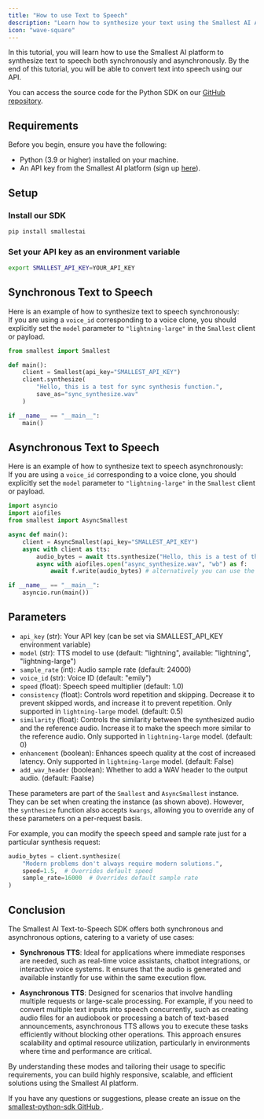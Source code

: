 ```yaml
---
title: "How to use Text to Speech"
description: "Learn how to synthesize your text using the Smallest AI API."
icon: "wave-square"
---
```


In this tutorial, you will learn how to use the Smallest AI platform to synthesize text to speech both synchronously and asynchronously. By the end of this tutorial, you will be able to convert text into speech using our API.  

You can access the source code for the Python SDK on our [GitHub repository](https://github.com/smallest-inc/smallest-python-sdk).  

## Requirements

Before you begin, ensure you have the following:

- Python (3.9 or higher) installed on your machine.
- An API key from the Smallest AI platform (sign up [here](https://waves.smallest.ai)).  

## Setup  

### Install our SDK
```bash
pip install smallestai
``` 

### Set your API key as an environment variable
```bash
export SMALLEST_API_KEY=YOUR_API_KEY
```  

## Synchronous Text to Speech

Here is an example of how to synthesize text to speech synchronously:  
<Note>
If you are using a `voice_id` corresponding to a voice clone, you should explicitly set the `model` parameter to `"lightning-large"` in the `Smallest` client or payload.
</Note>
<CodeGroup>
```python python
from smallest import Smallest

def main():
    client = Smallest(api_key="SMALLEST_API_KEY")
    client.synthesize(
        "Hello, this is a test for sync synthesis function.",
        save_as="sync_synthesize.wav"
    )

if __name__ == "__main__":
    main()
```
</CodeGroup>  

## Asynchronous Text to Speech

Here is an example of how to synthesize text to speech asynchronously:  
<Note>
If you are using a `voice_id` corresponding to a voice clone, you should explicitly set the `model` parameter to `"lightning-large"` in the `Smallest` client or payload.
</Note>
<CodeGroup>
```python python
import asyncio
import aiofiles
from smallest import AsyncSmallest

async def main():
    client = AsyncSmallest(api_key="SMALLEST_API_KEY")
    async with client as tts:
        audio_bytes = await tts.synthesize("Hello, this is a test of the async synthesis function.") 
        async with aiofiles.open("async_synthesize.wav", "wb") as f:
            await f.write(audio_bytes) # alternatively you can use the `save_as` parameter.

if __name__ == "__main__":
    asyncio.run(main())
```
</CodeGroup>

## Parameters   

- `api_key` (str): Your API key (can be set via SMALLEST_API_KEY environment variable)
- `model` (str): TTS model to use (default: "lightning", available: "lightning", "lightning-large")
- `sample_rate` (int): Audio sample rate (default: 24000)
- `voice_id` (str): Voice ID (default: "emily")
- `speed` (float): Speech speed multiplier (default: 1.0)
- `consistency` (float): Controls word repetition and skipping. Decrease it to prevent skipped words, and increase it to prevent repetition. Only supported in `lightning-large` model. (default: 0.5)
- `similarity` (float): Controls the similarity between the synthesized audio and the reference audio. Increase it to make the speech more similar to the reference audio. Only supported in `lightning-large` model. (default: 0)
- `enhancement` (boolean): Enhances speech quality at the cost of increased latency. Only supported in `lightning-large` model. (default: False)
- `add_wav_header` (boolean): Whether to add a WAV header to the output audio. (default: Faalse)


These parameters are part of the `Smallest` and `AsyncSmallest` instance. They can be set when creating the instance (as shown above). However, the `synthesize` function also accepts `kwargs`, allowing you to override any of these parameters on a per-request basis.  

For example, you can modify the speech speed and sample rate just for a particular synthesis request:   
<CodeGroup> 
```python python
audio_bytes = client.synthesize(
    "Modern problems don't always require modern solutions.",
    speed=1.5,  # Overrides default speed
    sample_rate=16000  # Overrides default sample rate
)
```  
</CodeGroup>

## Conclusion  

The Smallest AI Text-to-Speech SDK offers both synchronous and asynchronous options, catering to a variety of use cases:  

- **Synchronous TTS**: Ideal for applications where immediate responses are needed, such as real-time voice assistants, chatbot integrations, or interactive voice systems. It ensures that the audio is generated and available instantly for use within the same execution flow.  

- **Asynchronous TTS**: Designed for scenarios that involve handling multiple requests or large-scale processing. For example, if you need to convert multiple text inputs into speech concurrently, such as creating audio files for an audiobook or processing a batch of text-based announcements, asynchronous TTS allows you to execute these tasks efficiently without blocking other operations. This approach ensures scalability and optimal resource utilization, particularly in environments where time and performance are critical.  

By understanding these modes and tailoring their usage to specific requirements, you can build highly responsive, scalable, and efficient solutions using the Smallest AI platform.


If you have any questions or suggestions, please create an issue on the [smallest-python-sdk GitHub <Icon icon="arrow-up-right-from-square" iconType="solid" />](https://github.com/smallest-inc/smallest-python-sdk).
